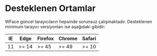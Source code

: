 # Desteklenen Ortamlar

WFace güncel tarayıcıların hepsinde sorunsuz çalışmaktadır. 
Desteklenen minimum tarayıcı versiyonları ise aşağıdaki gibidir:

| IE | Edge  | Firefox | Chrome | Safari |
|----|-------|---------|--------|--------|
| 11 | >= 14 | >= 45   | >= 49  | >= 10  |